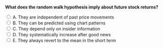 ::: {.question-block}

<form onsubmit="event.preventDefault(); checkAnswer('module5_mcq_q39')" data-correct-answer="A">
<strong style="display: block;">What does the random walk hypothesis imply about future stock returns?</strong>

<label><input type="radio" name="module5_mcq_q39" value="A"> A. They are independent of past price movements</label><br>
<label><input type="radio" name="module5_mcq_q39" value="B"> B. They can be predicted using chart patterns</label><br>
<label><input type="radio" name="module5_mcq_q39" value="C"> C. They depend only on insider information</label><br>
<label><input type="radio" name="module5_mcq_q39" value="D"> D. They systematically increase after good news</label><br>
<label><input type="radio" name="module5_mcq_q39" value="E"> E. They always revert to the mean in the short term</label><br>
</form>

<div id="feedback-module5_mcq_q39" class="feedback" data-status="" style="display:none;">
✅ Correct: A. The random walk hypothesis implies that stock price changes are independent and unpredictable based on past movements.
</div>

:::
